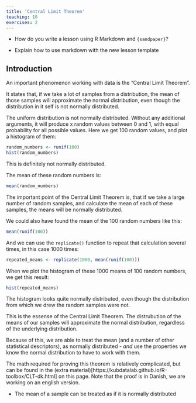 ```yaml
---
title: 'Central Limit Theorem'
teaching: 10
exercises: 2
---
```


:::::::::::::::::::::::::::::::::::::: questions 

- How do you write a lesson using R Markdown and `{sandpaper}`?

::::::::::::::::::::::::::::::::::::::::::::::::

::::::::::::::::::::::::::::::::::::: objectives

- Explain how to use markdown with the new lesson template


::::::::::::::::::::::::::::::::::::::::::::::::

## Introduction

An important phenomenon working with data is the "Central Limit Theorem".

It states that, if we take a lot of samples from a distribution, the mean of 
those samples will approximate the normal distribution, even though the distribution
in it self is not normally distributed.

The uniform distribution is not normally distributed. Without any additional arguments,
it will produce x random values between 0 and 1, with equal probability for all
possible values. Here we get 100 random values, and plot a histogram of them:

```r
random_numbers <- runif(100) 
hist(random_numbers)
```
This is definitely not normally distributed. 

The mean of these random numbers is:
```r
mean(random_numbers)
```
The important point of the Central Limit Theorem is, that if we take a large
number of random samples, and calculate the mean of each of these samples,
the means will be normally distributed.

We could also have found the mean of the 100 random numbers like this:

```r
mean(runif(100))
```
And we can use the `replicate()` function to repeat that calculation several times, in this case 1000 times:

```r
repeated_means <- replicate(1000, mean(runif(100)))
```
When we plot the histogram of these 1000 means of 100 random
numbers, we get this result:
```r
hist(repeated_means)
```

The histogram looks quite normally distributed, even though the distribution
from which we drew the random samples were not.

This is the essense of the Central Limit Theorem. The distrubution
of the means of our samples will approximate the normal distribution,
regardless of the underlying distribution. 

Because of this, we are able to treat the mean (and a number of 
other statistical descriptors), as normally distributed - _and_
use the properties we know the normal distribution to have to
work with them.

The math required for proving this theorem is relatively 
complicated, but can be found in the (extra material)[https://kubdatalab.github.io/R-toolbox/CLT-dk.html] on
this page. Note that the proof is in Danish, we are working on an english
version.




::::::::::::::::::::::::::::::::::::: keypoints 

- The mean of a sample can be treated as if it is normally distributed


::::::::::::::::::::::::::::::::::::::::::::::::

